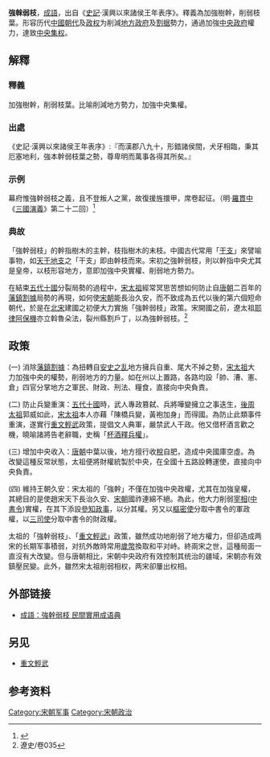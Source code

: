
'''強榦弱枝'''，[[成語|成語]]，出自《[[史記|史記]]·漢興以來諸侯王年表序》。釋義為加強樹幹，削弱枝葉。形容历代[[中國朝代|中國朝代]]及[[政权|政权]]为削減[[地方政府|地方政府]]及[[割据|割据]]勢力，通過加強[[中央政府|中央政府]]權力，達致[[中央集权|中央集权]]。

==解釋==
===釋義 ===
加強樹幹，削弱枝葉。比喻削減地方勢力，加強中央集權。

===出處===
《史記·漢興以來諸侯王年表序》:『而漢郡八九十，形錯諸侯間，犬牙相臨，秉其厄塞地利，強本幹弱枝葉之勢，尊卑明而萬事各得其所矣。』

===示例===
幕府惟強幹弱枝之義，且不登叛人之黨，故復援旌擐甲，席卷起征。（明·[[羅貫中|羅貫中]]《[[三國演義|三國演義]]》第二十二回）<ref>{{Cite web |url=http://dict.revised.moe.edu.tw/cgi-bin/cbdic/gsweb.cgi?o=dcbdic&searchid=Z00000101737 |title=教育部重編國語辭典修訂本 |accessdate=2016-03-04 |archive-date=2016-03-08 |archive-url=https://web.archive.org/web/20160308020226/http://dict.revised.moe.edu.tw/cgi-bin/cbdic/gsweb.cgi?o=dcbdic&searchid=Z00000101737 |dead-url=no }}</ref>

===典故===
「強幹弱枝」的幹指樹木的主幹，枝指樹木的末枝。中國古代常用「[[干支|干支]]」來譬喻事物，如[[天干|天干]][[地支|地支]]之「干支」即由幹枝而來。宋初之強幹弱枝，則以幹指中央尤其是皇帝，以枝形容地方，意即加強中央實權、削弱地方勢力。

在結束[[五代十國|五代十國]]分裂局勢的過程中，[[宋太祖|宋太祖]]經常冥思苦想如何防止自[[唐朝|唐朝]]二百年的[[藩鎮割據|藩鎮割據]]局勢的再現，如何使[[宋朝|宋朝]]能長治久安，而不致成為五代以後的第六個短命朝代，於是在[[北宋|北宋]]建國之初便大力實施「強幹弱枝」政策。宋開國之前，遼太祖[[耶律阿保機|耶律阿保機]]亦立斡魯朵法，裂州縣割戶丁，以為強幹弱枝。<ref>遼史/卷035</ref>

==政策==
(一) 消除[[藩鎮割據|藩鎮割據]]：為扭轉自[[安史之乱|安史之乱]]地方擁兵自重、尾大不掉之勢，[[宋太祖|宋太祖]]大力加強中央的權勢，削弱地方的力量。如在州以上置路，各路均設「帥、漕、憲、倉」四官分掌地方之軍民、財政、刑法、糧食，直接向中央負責。

(二) 防止兵變重演：[[五代十國|五代十國]]時，武人專政篡弑、兵將嘩變擁立之事迭生，[[後周太祖|後周太祖]]郭威如此，[[宋太祖|宋太祖]]本人亦藉「陳橋兵變，黃袍加身」而得國。為防止此類事件重演，遂實行[[重文輕武|重文輕武]]政策，提倡文人典軍，嚴禁武人干政。他又借杯酒言歡之機，曉喻諸將告老辭職，史稱「[[杯酒釋兵權|杯酒釋兵權]]」。

(三) 增加中央收入：[[唐朝|唐朝]]中葉以後，地方擅行收[[稅|稅]]自肥，造成中央國庫空虛。為改變這種反常狀態，太祖便將財權統製於中央，在全國十五路設轉運使，直接向中央負責。

(四) 維持王朝久安：宋太祖的「強幹」不僅在加強中央政權，尤其在加強皇權，其總目的是使趙宋天下長治久安、[[宋朝|宋朝]]國祚連綿不絕。為此，他大力削弱[[宰相|宰相]]([[中書令|中書令]])實權，在其下添設[[參知政事|參知政事]]，以分其權。另又以[[樞密使|樞密使]]分取中書令的軍政權，以[[三司使|三司使]]分取中書令的財政權。

太祖的「強幹弱枝」、「[[重文輕武|重文輕武]]」政策，雖然成功地削弱了地方權力，但卻造成两宋的长期军事積弱，对抗外敵時常用[[歲幣|歲幣]]換取和平对峙。終兩宋之世，這種局面一直沒有大改變。但与唐朝相比，宋朝中央政府有效控制其统治的疆域，宋朝亦有效鎮壓民變。此外，雖然宋太祖削弱相权，两宋卻屢出权相。

== 外部链接 ==
*{{zh-hant}} [https://web.archive.org/web/20170114120543/http://idiom.rekday.com/idiom/%E5%BC%B7%E5%B9%B9%E5%BC%B1%E6%9E%9D 成語：強幹弱枝 民間實用成语典]

==另见==
* [[重文輕武|重文輕武]]

==参考资料==
{{reflist}}

{{宋朝历史事件}}

[[Category:宋朝军事|Category:宋朝军事]]
[[Category:宋朝政治|Category:宋朝政治]]